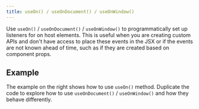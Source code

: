 ```yaml
---
title: useOn() / useOnDocument() / useOnWindow()
---
```


Use `useOn()` / `useOnDocument()` / `useOnWindow()` to programmatically set up listeners for on host elements. This is useful when you are creating custom APIs and don't have access to place these events in the JSX or if the events are not known ahead of time, such as if they are created based on component props.


## Example

The example on the right shows how to use `useOn()` method. Duplicate the code to explore how to use `useOnDocument()` / `useOnWindow()` and how they behave differently.